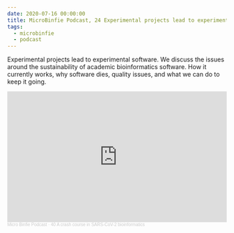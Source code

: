 ```yaml
---
date: 2020-07-16 00:00:00
title: MicroBinfie Podcast, 24 Experimental projects lead to experimental software
tags:
  - microbinfie
  - podcast
---
```

Experimental projects lead to experimental software. We discuss the
issues around the sustainability of academic bioinformatics software.
How it currently works, why software dies, quality issues, and what we
can do to keep it going.

<iframe width="100%" height="300" scrolling="no" frameborder="no" allow="autoplay" src="https://w.soundcloud.com/player/?url=https%3A//api.soundcloud.com/tracks/829116589&color=%23ff5500&auto_play=false&hide_related=false&show_comments=true&show_user=true&show_reposts=false&show_teaser=true&visual=true"></iframe><div style="font-size: 10px; color: #cccccc;line-break: anywhere;word-break: normal;overflow: hidden;white-space: nowrap;text-overflow: ellipsis; font-family: Interstate,Lucida Grande,Lucida Sans Unicode,Lucida Sans,Garuda,Verdana,Tahoma,sans-serif;font-weight: 100;"><a href="https://soundcloud.com/microbinfie" title="Micro Binfie Podcast" target="_blank" style="color: #cccccc; text-decoration: none;">Micro Binfie Podcast</a> · <a href="https://soundcloud.com/microbinfie/40-a-crash-course-in-sars-cov-2-bioinformatics" title="24 Experimental projects lead to experimental software" target="_blank" style="color: #cccccc; text-decoration: none;">40 A crash course in SARS-CoV-2 bioinformatics</a></div>
